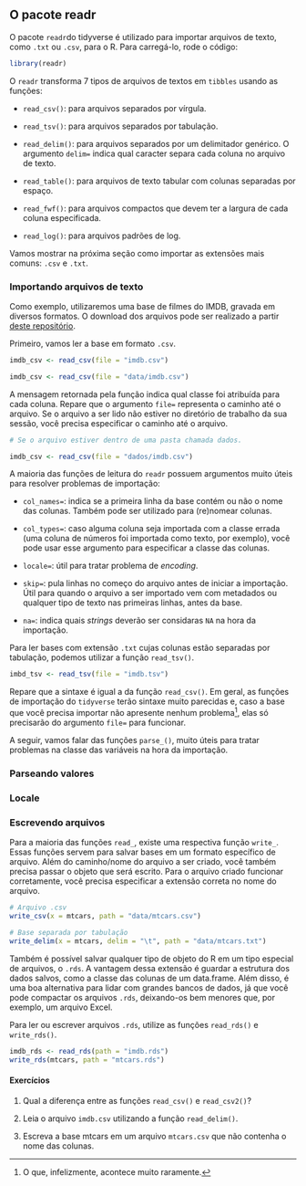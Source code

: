 ## O pacote readr

O pacote `readr`do tidyverse é utilizado para importar arquivos de texto, como `.txt` ou `.csv`, para o R. Para carregá-lo, rode o código:

```r
library(readr)
```

O `readr` transforma 7 tipos de arquivos de textos em `tibbles` usando as funções:

- `read_csv()`: para arquivos separados por vírgula.

- `read_tsv()`: para arquivos separados por tabulação.

- `read_delim()`: para arquivos separados por um delimitador genérico. O argumento `delim=` indica qual caracter separa cada coluna no arquivo de texto.

- `read_table()`: para arquivos de texto tabular com colunas separadas por espaço.

- `read_fwf()`: para arquivos compactos que devem ter a largura de cada coluna especificada.

- `read_log()`: para arquivos padrões de log.

Vamos mostrar na próxima seção como importar as extensões mais comuns: `.csv` e `.txt`.

### Importando arquivos de texto

Como exemplo, utilizaremos uma base de filmes do IMDB, gravada em diversos formatos. O download dos arquivos pode ser realizado a partir [deste repositório](https://github.com/curso-r/intro-programacao-em-r-mestre/tree/master/dados).

Primeiro, vamos ler a base em formato `.csv`.

```r
imdb_csv <- read_csv(file = "imdb.csv")
```

```r
imdb_csv <- read_csv(file = "data/imdb.csv")
```

A mensagem retornada pela função indica qual classe foi atribuída para cada coluna. Repare que o argumento `file=` representa o caminho até o arquivo. Se o arquivo a ser lido não estiver no diretório de trabalho da sua sessão, você precisa especificar o caminho até o arquivo. 

```r
# Se o arquivo estiver dentro de uma pasta chamada dados.

imdb_csv <- read_csv(file = "dados/imdb.csv")
```

A maioria das funções de leitura do `readr` possuem argumentos muito úteis para resolver problemas de importação:

- `col_names=`: indica se a primeira linha da base contém ou não o nome das colunas. Também pode ser utilizado para (re)nomear colunas.

- `col_types=`: caso alguma coluna seja importada com a classe errada (uma coluna de números foi importada como texto, por exemplo), você pode usar esse argumento para especificar a classe das colunas.

- `locale=`: útil para tratar problema de *encoding*.

- `skip=`: pula linhas no começo do arquivo antes de iniciar a importação. Útil para quando o arquivo a ser importado vem com metadados ou qualquer tipo de texto nas primeiras linhas, antes da base.

- `na=`: indica quais *strings* deverão ser considaras `NA` na hora da importação.

Para ler bases com extensão `.txt` cujas colunas estão separadas por tabulação, podemos utilizar a função `read_tsv()`.

```r
imbd_tsv <- read_tsv(file = "imdb.tsv")
```

Repare que a sintaxe é igual a da função `read_csv()`. Em geral, as funções de importação do `tidyverse` terão sintaxe muito parecidas e, caso a base que você precisa importar não apresente nenhum problema^[O que, infelizmente, acontece muito raramente.], elas só precisarão do argumento `file=` para funcionar.

A seguir, vamos falar das funções `parse_()`, muito úteis para tratar problemas na classe das variáveis na hora da importação.

### Parseando valores

### Locale

### Escrevendo arquivos

Para a maioria das funções `read_`, existe uma respectiva função `write_`. Essas funções servem para salvar bases em um formato específico de arquivo. Além do caminho/nome do arquivo a ser criado, você também precisa passar o objeto que será escrito. Para o arquivo criado funcionar corretamente, você precisa especificar a extensão correta no nome do arquivo.

```r
# Arquivo .csv
write_csv(x = mtcars, path = "data/mtcars.csv")

# Base separada por tabulação
write_delim(x = mtcars, delim = "\t", path = "data/mtcars.txt")
```

Também é possível salvar qualquer tipo de objeto do R em um tipo especial de arquivos, o `.rds`. A vantagem dessa extensão é guardar a estrutura dos dados salvos, como a classe das colunas de um data.frame. Além disso, é uma boa alternativa para lidar com grandes bancos de dados, já que você pode compactar os arquivos `.rds`, deixando-os bem menores que, por exemplo, um arquivo Excel.

Para ler ou escrever arquivos `.rds`, utilize as funções `read_rds()` e `write_rds()`.

```r
imdb_rds <- read_rds(path = "imdb.rds")
write_rds(mtcars, path = "mtcars.rds")
```

#### Exercícios {-}

1. Qual a diferença entre as funções `read_csv()` e `read_csv2()`?

2. Leia o arquivo `imdb.csv` utilizando a função `read_delim()`.

3. Escreva a base mtcars em um arquivo `mtcars.csv` que não contenha o nome das colunas.

